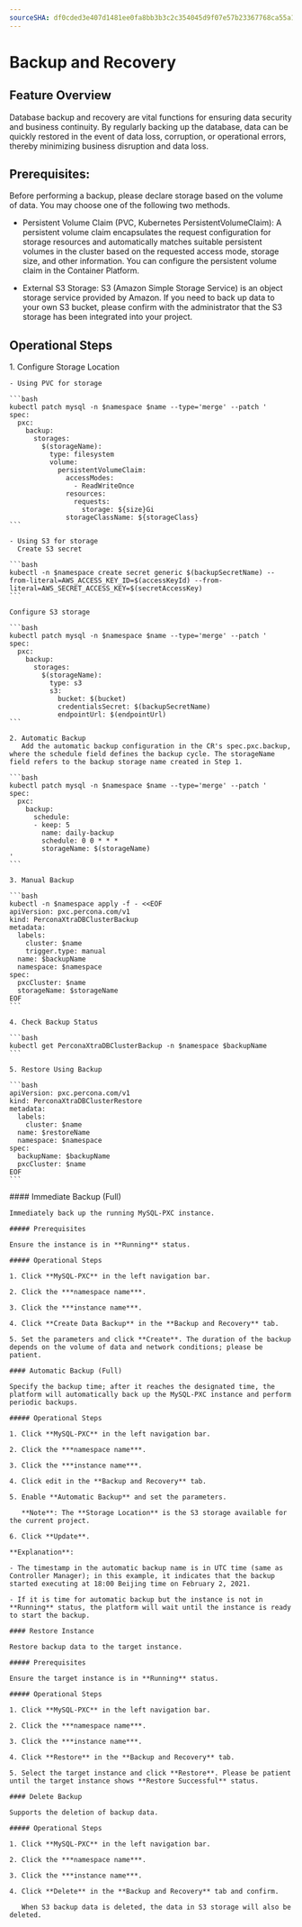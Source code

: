 ```yaml
---
sourceSHA: df0cded3e407d1481ee0fa8bb3b3c2c354045d9f07e57b23367768ca55a19a40
---
```


# Backup and Recovery

## Feature Overview

Database backup and recovery are vital functions for ensuring data security and business continuity. By regularly backing up the database, data can be quickly restored in the event of data loss, corruption, or operational errors, thereby minimizing business disruption and data loss.

## Prerequisites:

Before performing a backup, please declare storage based on the volume of data. You may choose one of the following two methods.

- Persistent Volume Claim (PVC, Kubernetes PersistentVolumeClaim): A persistent volume claim encapsulates the request configuration for storage resources and automatically matches suitable persistent volumes in the cluster based on the requested access mode, storage size, and other information. You can configure the persistent volume claim in the Container Platform.

- External S3 Storage: S3 (Amazon Simple Storage Service) is an object storage service provided by Amazon. If you need to back up data to your own S3 bucket, please confirm with the administrator that the S3 storage has been integrated into your project.

## Operational Steps

<Tabs>
  <Tab label="Command Line Operations">
    1. Configure Storage Location

    - Using PVC for storage

    ```bash
    kubectl patch mysql -n $namespace $name --type='merge' --patch '
    spec:
      pxc:
        backup:
          storages:
            $(storageName):
              type: filesystem
              volume:
                persistentVolumeClaim:
                  accessModes:
                    - ReadWriteOnce
                  resources:
                    requests:
                      storage: ${size}Gi
                  storageClassName: ${storageClass}
    ```

    - Using S3 for storage
      Create S3 secret

    ```bash
    kubectl -n $namespace create secret generic $(backupSecretName) --from-literal=AWS_ACCESS_KEY_ID=$(accessKeyId) --from-literal=AWS_SECRET_ACCESS_KEY=$(secretAccessKey)
    ```

    Configure S3 storage

    ```bash
    kubectl patch mysql -n $namespace $name --type='merge' --patch '
    spec:
      pxc:
        backup:
          storages:
            $(storageName):
              type: s3
              s3:
                bucket: $(bucket)
                credentialsSecret: $(backupSecretName)
                endpointUrl: $(endpointUrl)
    ```

    2. Automatic Backup
       Add the automatic backup configuration in the CR's spec.pxc.backup, where the schedule field defines the backup cycle. The storageName field refers to the backup storage name created in Step 1.

    ```bash
    kubectl patch mysql -n $namespace $name --type='merge' --patch '
    spec:
      pxc:
        backup:
          schedule:
          - keep: 5
            name: daily-backup
            schedule: 0 0 * * *
            storageName: $(storageName)
    '
    ```

    3. Manual Backup

    ```bash
    kubectl -n $namespace apply -f - <<EOF
    apiVersion: pxc.percona.com/v1
    kind: PerconaXtraDBClusterBackup
    metadata:
      labels:
        cluster: $name
        trigger.type: manual
      name: $backupName
      namespace: $namespace
    spec:
      pxcCluster: $name
      storageName: $storageName
    EOF
    ```

    4. Check Backup Status

    ```bash
    kubectl get PerconaXtraDBClusterBackup -n $namespace $backupName 
    ```

    5. Restore Using Backup

    ```bash
    apiVersion: pxc.percona.com/v1
    kind: PerconaXtraDBClusterRestore
    metadata:
      labels:
        cluster: $name
      name: $restoreName
      namespace: $namespace
    spec:
      backupName: $backupName
      pxcCluster: $name
    EOF
    ```
  </Tab>

  <Tab label="UI Operations">
    #### Immediate Backup (Full)

    Immediately back up the running MySQL-PXC instance.

    ##### Prerequisites

    Ensure the instance is in **Running** status.

    ##### Operational Steps

    1. Click **MySQL-PXC** in the left navigation bar.

    2. Click the ***namespace name***.

    3. Click the ***instance name***.

    4. Click **Create Data Backup** in the **Backup and Recovery** tab.

    5. Set the parameters and click **Create**. The duration of the backup depends on the volume of data and network conditions; please be patient.

    #### Automatic Backup (Full)

    Specify the backup time; after it reaches the designated time, the platform will automatically back up the MySQL-PXC instance and perform periodic backups.

    ##### Operational Steps

    1. Click **MySQL-PXC** in the left navigation bar.

    2. Click the ***namespace name***.

    3. Click the ***instance name***.

    4. Click edit in the **Backup and Recovery** tab.

    5. Enable **Automatic Backup** and set the parameters.

       **Note**: The **Storage Location** is the S3 storage available for the current project.

    6. Click **Update**.

    **Explanation**:

    - The timestamp in the automatic backup name is in UTC time (same as Controller Manager); in this example, it indicates that the backup started executing at 18:00 Beijing time on February 2, 2021.

    - If it is time for automatic backup but the instance is not in **Running** status, the platform will wait until the instance is ready to start the backup.

    #### Restore Instance

    Restore backup data to the target instance.

    ##### Prerequisites

    Ensure the target instance is in **Running** status.

    ##### Operational Steps

    1. Click **MySQL-PXC** in the left navigation bar.

    2. Click the ***namespace name***.

    3. Click the ***instance name***.

    4. Click **Restore** in the **Backup and Recovery** tab.

    5. Select the target instance and click **Restore**. Please be patient until the target instance shows **Restore Successful** status.

    #### Delete Backup

    Supports the deletion of backup data.

    ##### Operational Steps

    1. Click **MySQL-PXC** in the left navigation bar.

    2. Click the ***namespace name***.

    3. Click the ***instance name***.

    4. Click **Delete** in the **Backup and Recovery** tab and confirm.

       When S3 backup data is deleted, the data in S3 storage will also be deleted.
  </Tab>
</Tabs>
